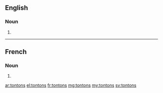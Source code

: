 ==English==

===Noun===
{{head|en|plural}}

# {{plural of|tonton|lang=en|nocat=1}}

----

==French==

===Noun===
{{head|fr|plural}}

# {{plural of|tonton|lang=fr|nocat=1}}

[[ar:tontons]]
[[el:tontons]]
[[fr:tontons]]
[[mg:tontons]]
[[my:tontons]]
[[sv:tontons]]